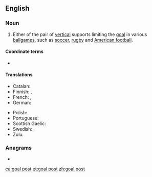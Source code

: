 ==English==

===Noun===
{{en-noun|head=[[goal]] [[post]]}}

# {{lb|en|sports}} Either of the pair of [[vertical]] supports limiting the [[goal]] in various [[ballgame|ballgames]], such as [[soccer]], [[rugby]] and [[American football]].

====Coordinate terms====
* {{l|en|crossbar}}

====Translations====
{{trans-top|vertical support limiting a goal}}
* Catalan: {{t+|ca|pal de la porteria|m}}
* Finnish: {{t+|fi|tolppa}}, {{t|fi|maalitolppa}}
* French: {{t|fr|poteau de but|m}}, {{t+|fr|poteau|m}}
* German: {{t|de|Torpfosten|m}}
{{trans-mid}}
* Polish: {{t+|pl|słupek|m}}
* Portuguese: {{t+|pt|trave|f}}
* Scottish Gaelic: {{t|gd|post-bàire|m}}
* Swedish: {{t+|sv|stolpe|c}}, {{t|sv|målstolpe|c}}
* Zulu: {{t|zu|uthi|c11|c10}}
{{trans-bottom}}

===Anagrams===
* {{l|en|go postal}}

[[ca:goal post]]
[[et:goal post]]
[[zh:goal post]]